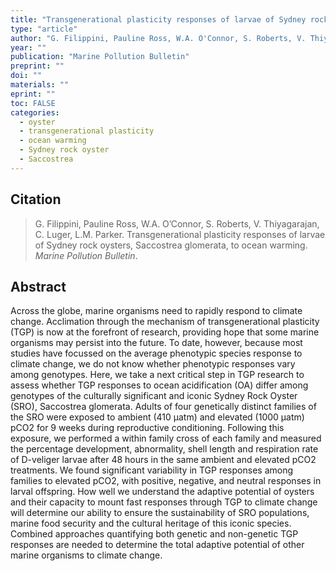 ```yaml
---
title: "Transgenerational plasticity responses of larvae of Sydney rock oysters, Saccostrea glomerata, to ocean warming"
type: "article"
author: "G. Filippini, Pauline Ross, W.A. O'Connor, S. Roberts, V. Thiyagarajan, C. Luger, L.M. Parker"
year: ""
publication: "Marine Pollution Bulletin"
preprint: ""
doi: ""
materials: ""
eprint: ""
toc: FALSE
categories:
  - oyster
  - transgenerational plasticity
  - ocean warming
  - Sydney rock oyster
  - Saccostrea
---
```


## Citation

> G. Filippini, Pauline Ross, W.A. O'Connor, S. Roberts, V. Thiyagarajan, C. Luger, L.M. Parker. Transgenerational plasticity responses of larvae of Sydney rock oysters, Saccostrea glomerata, to ocean warming. *Marine Pollution Bulletin*.

## Abstract

Across the globe, marine organisms need to rapidly respond to climate change. Acclimation through the mechanism of transgenerational plasticity (TGP) is now at the forefront of research, providing hope that some marine organisms may persist into the future. To date, however, because most studies have focussed on the average phenotypic species response to climate change, we do not know whether phenotypic responses vary among genotypes. Here, we take a next critical step in TGP research to assess whether TGP responses to ocean acidification (OA) differ among genotypes of the culturally significant and iconic Sydney Rock Oyster (SRO), Saccostrea glomerata. Adults of four genetically distinct families of the SRO were exposed to ambient (410 µatm) and elevated (1000&nbsp;µatm) pCO2 for 9 weeks during reproductive conditioning. Following this exposure, we performed a within family cross of each family and measured the percentage development, abnormality, shell length and respiration rate of D-veliger larvae after 48 hours in the same ambient and elevated pCO2 treatments. We found significant variability in TGP responses among families to elevated pCO2, with positive, negative, and neutral responses in larval offspring. How well we understand the adaptive potential of oysters and their capacity to mount fast responses through TGP to climate change will determine our ability to ensure the sustainability of SRO populations, marine food security and the cultural heritage of this iconic species. Combined approaches quantifying both genetic and non-genetic TGP responses are needed to determine the total adaptive potential of other marine organisms to climate change.
